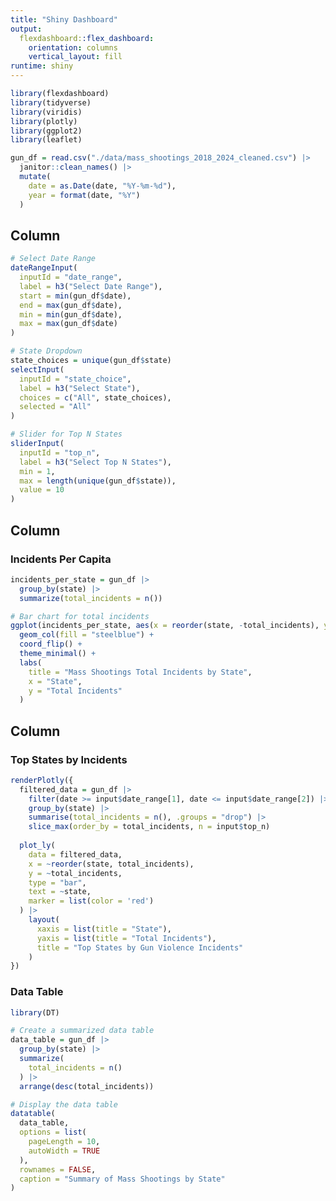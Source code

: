 ```yaml
---
title: "Shiny Dashboard"
output: 
  flexdashboard::flex_dashboard:
    orientation: columns
    vertical_layout: fill
runtime: shiny
---
```


```r
library(flexdashboard)
library(tidyverse)
library(viridis)
library(plotly)
library(ggplot2)
library(leaflet)
```

```r
gun_df = read.csv("./data/mass_shootings_2018_2024_cleaned.csv") |>
  janitor::clean_names() |>
  mutate(
    date = as.Date(date, "%Y-%m-%d"),
    year = format(date, "%Y")
  )
```


Column {.sidebar}
-----------------------------------------------------------------------

```r
# Select Date Range
dateRangeInput(
  inputId = "date_range",
  label = h3("Select Date Range"),
  start = min(gun_df$date),
  end = max(gun_df$date),
  min = min(gun_df$date),
  max = max(gun_df$date)
)
```

```r
# State Dropdown
state_choices = unique(gun_df$state)
selectInput(
  inputId = "state_choice",
  label = h3("Select State"),
  choices = c("All", state_choices),
  selected = "All"
)
```

```r
# Slider for Top N States
sliderInput(
  inputId = "top_n",
  label = h3("Select Top N States"),
  min = 1,
  max = length(unique(gun_df$state)),
  value = 10
)
```


Column {data-width=650}
-----------------------------------------------------------------------

### Incidents Per Capita

```r
incidents_per_state = gun_df |>
  group_by(state) |>
  summarize(total_incidents = n())

# Bar chart for total incidents
ggplot(incidents_per_state, aes(x = reorder(state, -total_incidents), y = total_incidents)) +
  geom_col(fill = "steelblue") +
  coord_flip() +
  theme_minimal() +
  labs(
    title = "Mass Shootings Total Incidents by State",
    x = "State",
    y = "Total Incidents"
  )
```

Column {data-width=350}
-----------------------------------------------------------------------

### Top States by Incidents

```r
renderPlotly({
  filtered_data = gun_df |>
    filter(date >= input$date_range[1], date <= input$date_range[2]) |>
    group_by(state) |>
    summarise(total_incidents = n(), .groups = "drop") |>
    slice_max(order_by = total_incidents, n = input$top_n)
  
  plot_ly(
    data = filtered_data,
    x = ~reorder(state, total_incidents),
    y = ~total_incidents,
    type = "bar",
    text = ~state,
    marker = list(color = 'red')
  ) |>
    layout(
      xaxis = list(title = "State"),
      yaxis = list(title = "Total Incidents"),
      title = "Top States by Gun Violence Incidents"
    )
})
```

### Data Table

```r
library(DT)

# Create a summarized data table
data_table = gun_df |>
  group_by(state) |>
  summarize(
    total_incidents = n()
  ) |>
  arrange(desc(total_incidents))

# Display the data table
datatable(
  data_table,
  options = list(
    pageLength = 10,
    autoWidth = TRUE
  ),
  rownames = FALSE,
  caption = "Summary of Mass Shootings by State"
)
```


